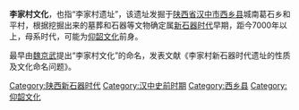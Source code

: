 '''李家村文化'''，也指“李家村遗址”，该遗址发掘于[[陕西省|陕西省]][[汉中市|汉中市]][[西乡县|西乡县]]城南葛石乡和平村，根据挖掘出来的墓葬和石器等文物确定属[[新石器时代|新石器时代]]早期，距今7000年以上，母系时代，可能为[[仰韶文化|仰韶文化]]前身。

最早由[[魏京武|魏京武]]提出“李家村文化”的命名，发表文献《李家村新石器时代遗址的性质及文化命名问题》。

{{Anthrop-stub}}

{{Neolithic cultures of China}}

[[Category:陕西新石器时代|Category:陕西新石器时代]]
[[Category:汉中史前时期|Category:汉中史前时期]]
[[Category:西乡县|Category:西乡县]]
[[Category:仰韶文化|Category:仰韶文化]]